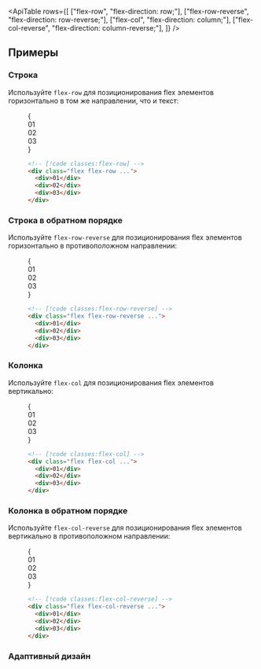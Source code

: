 

<ApiTable
  rows={[
    ["flex-row", "flex-direction: row;"],
    ["flex-row-reverse", "flex-direction: row-reverse;"],
    ["flex-col", "flex-direction: column;"],
    ["flex-col-reverse", "flex-direction: column-reverse;"],
  ]}
/>

## Примеры

### Строка

Используйте `flex-row` для позиционирования flex элементов горизонтально в том же направлении, что и текст:

<Figure>

<Example>
  {
    <div className="flex flex-row gap-x-4 font-mono text-sm leading-6 font-bold text-white">
      <div className="flex h-14 w-14 items-center justify-center rounded-lg bg-fuchsia-500">01</div>
      <div className="flex h-14 w-14 items-center justify-center rounded-lg bg-fuchsia-500">02</div>
      <div className="flex h-14 w-14 items-center justify-center rounded-lg bg-fuchsia-500">03</div>
    </div>
  }
</Example>

```html
<!-- [!code classes:flex-row] -->
<div class="flex flex-row ...">
  <div>01</div>
  <div>02</div>
  <div>03</div>
</div>
```

</Figure>

### Строка в обратном порядке

Используйте `flex-row-reverse` для позиционирования flex элементов горизонтально в противоположном направлении:

<Figure>

<Example>
  {
    <div className="flex flex-row-reverse gap-x-4 space-x-reverse font-mono text-sm leading-6 font-bold text-white">
      <div className="flex h-14 w-14 items-center justify-center rounded-lg bg-blue-500">01</div>
      <div className="flex h-14 w-14 items-center justify-center rounded-lg bg-blue-500">02</div>
      <div className="flex h-14 w-14 items-center justify-center rounded-lg bg-blue-500">03</div>
    </div>
  }
</Example>

```html
<!-- [!code classes:flex-row-reverse] -->
<div class="flex flex-row-reverse ...">
  <div>01</div>
  <div>02</div>
  <div>03</div>
</div>
```

</Figure>

### Колонка

Используйте `flex-col` для позиционирования flex элементов вертикально:

<Figure>

<Example>
  {
    <div className="mx-auto flex max-w-xs flex-col space-y-4 font-mono text-sm leading-6 font-bold text-white">
      <div className="flex items-center justify-center rounded-lg bg-indigo-500 p-4">01</div>
      <div className="flex items-center justify-center rounded-lg bg-indigo-500 p-4">02</div>
      <div className="flex items-center justify-center rounded-lg bg-indigo-500 p-4">03</div>
    </div>
  }
</Example>

```html
<!-- [!code classes:flex-col] -->
<div class="flex flex-col ...">
  <div>01</div>
  <div>02</div>
  <div>03</div>
</div>
```

</Figure>

### Колонка в обратном порядке

Используйте `flex-col-reverse` для позиционирования flex элементов вертикально в противоположном направлении:

<Figure>

<Example>
  {
    <div className="mx-auto flex max-w-xs flex-col-reverse space-y-4 space-y-reverse font-mono text-sm leading-6 font-bold text-white">
      <div className="flex items-center justify-center rounded-lg bg-purple-500 p-4">01</div>
      <div className="flex items-center justify-center rounded-lg bg-purple-500 p-4">02</div>
      <div className="flex items-center justify-center rounded-lg bg-purple-500 p-4">03</div>
    </div>
  }
</Example>

```html
<!-- [!code classes:flex-col-reverse] -->
<div class="flex flex-col-reverse ...">
  <div>01</div>
  <div>02</div>
  <div>03</div>
</div>
```

</Figure>

### Адаптивный дизайн

<ResponsiveDesign property="flex-direction" defaultClass="flex flex-col" featuredClass="flex-row" />
